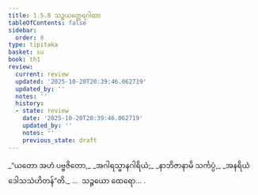 ```yaml
---
title: 1.5.8 သဉ္ဇယတ္ထေရဂါထာ
tableOfContents: false
sidebar:
  order: 8
type: tipitaka
basket: su
book: th1
review:
  current: review
  updated: '2025-10-20T20:39:46.062719'
  updated_by: ''
  notes: ''
  history:
  - state: review
    date: '2025-10-20T20:39:46.062719'
    updated_by: ''
    notes: ''
    previous_state: draft
---
```



<DynamicBreadcrumb />


<ReviewStatus review={frontmatter.review} showDetails={true} />

<HypothesisAnnotation frontmatter={frontmatter} />

<Division number="48" book="th1" e="ch" v="19" p="230">

<Paragraph number="109" type="verses" book="th1">
_“ယတော အဟံ ပဗ္ဗဇိတော,_  
_အဂါရသ္မာနဂါရိယံ;_  
_နာဘိဇာနာမိ သင်္ကပ္ပံ,_  
_အနရိယံ ဒေါသသံဟိတန်”တိ._  


</Paragraph>
</Division>

<Paragraph number="110" type="center" book="th1">
…  သဉ္ဇယော ထေရော… .
</Paragraph>
